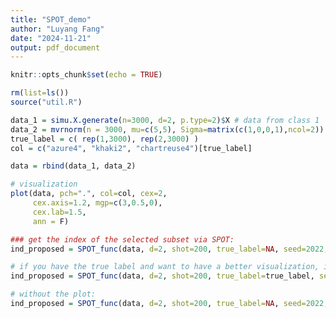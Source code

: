 ```yaml
---
title: "SPOT_demo"
author: "Luyang Fang"
date: "2024-11-21"
output: pdf_document
---
```


```r
knitr::opts_chunk$set(echo = TRUE)
```


```r
rm(list=ls())
source("util.R")
```


```r
data_1 = simu.X.generate(n=3000, d=2, p.type=2)$X # data from class 1
data_2 = mvrnorm(n = 3000, mu=c(5,5), Sigma=matrix(c(1,0,0,1),ncol=2)) # data from class 2
true_label = c( rep(1,3000), rep(2,3000) )
col = c("azure4", "khaki2", "chartreuse4")[true_label]

data = rbind(data_1, data_2)

# visualization
plot(data, pch=".", col=col, cex=2, 
     cex.axis=1.2, mgp=c(3,0.5,0),
     cex.lab=1.5,
     ann = F)
```

```r
### get the index of the selected subset via SPOT:
ind_proposed = SPOT_func(data, d=2, shot=200, true_label=NA, seed=2022, plot=TRUE)
```


```r
# if you have the true label and want to have a better visualization, include the true_label
ind_proposed = SPOT_func(data, d=2, shot=200, true_label=true_label, seed=2022, plot=TRUE)
```




```r
# without the plot:
ind_proposed = SPOT_func(data, d=2, shot=200, true_label=NA, seed=2022, plot=FALSE)
```




